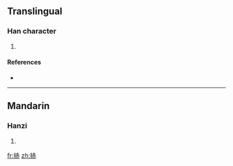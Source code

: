 ==Translingual==

===Han character===
{{Han char|rn=64|rad=手|as=07|sn=10|four=5403<sub>1</sub>|canj=手土中金 (QGLC)}}

# {{defn|Han|sort=手07}}

====References====
* {{Han ref|kx=0433.100|dkj=12134|dj=0782.210|hdz=31877.160|uh=6347|ud=25415|bh=D1C5|bd=53701}}

----

==Mandarin==

===Hanzi===
{{cmn-hanzi|pin=[[huò]] ([[huo4]])|wg=huo<sup>4</sup>}}

# {{defn|Mandarin}}

[[fr:捇]]
[[zh:捇]]